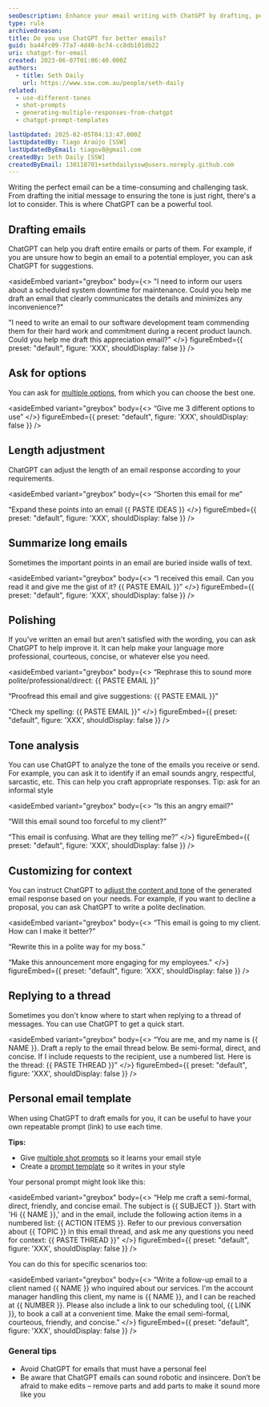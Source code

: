 ```yaml
---
seoDescription: Enhance your email writing with ChatGPT by drafting, personalizing, and refining messages for better communication.
type: rule
archivedreason:
title: Do you use ChatGPT for better emails?
guid: ba44fc09-77a7-4d40-bc74-cc8db101db22
uri: chatgpt-for-email
created: 2023-06-07T01:06:40.000Z
authors:
  - title: Seth Daily
    url: https://www.ssw.com.au/people/seth-daily
related:
  - use-different-tones
  - shot-prompts
  - generating-multiple-responses-from-chatgpt
  - chatgpt-prompt-templates

lastUpdated: 2025-02-05T04:13:47.000Z
lastUpdatedBy: Tiago Araújo [SSW]
lastUpdatedByEmail: tiagov8@gmail.com
createdBy: Seth Daily [SSW]
createdByEmail: 130118701+sethdailyssw@users.noreply.github.com
---
```


Writing the perfect email can be a time-consuming and challenging task. From drafting the initial message to ensuring the tone is just right, there's a lot to consider. This is where ChatGPT can be a powerful tool.
## Drafting emails

ChatGPT can help you draft entire emails or parts of them. For example, if you are unsure how to begin an email to a potential employer, you can ask ChatGPT for suggestions.

<asideEmbed
  variant="greybox"
  body={<>
    "I need to inform our users about a scheduled system downtime for maintenance. Could you help me draft an email that clearly communicates the details and minimizes any inconvenience?"

"I need to write an email to our software development team commending them for their hard work and commitment during a recent product launch. Could you help me draft this appreciation email?"
  </>}
  figureEmbed={{
    preset: "default",
    figure: 'XXX',
    shouldDisplay: false
  }}
/>

## Ask for options

You can ask for [multiple options](/generating-multiple-responses-from-chatgpt/), from which you can choose the best one.

<asideEmbed
  variant="greybox"
  body={<>
    “Give me 3 different options to use”
  </>}
  figureEmbed={{
    preset: "default",
    figure: 'XXX',
    shouldDisplay: false
  }}
/>

## Length adjustment

ChatGPT can adjust the length of an email response according to your requirements.

<asideEmbed
  variant="greybox"
  body={<>
    “Shorten this email for me”

“Expand these points into an email {{ PASTE IDEAS }}
  </>}
  figureEmbed={{
    preset: "default",
    figure: 'XXX',
    shouldDisplay: false
  }}
/>

## Summarize long emails

Sometimes the important points in an email are buried inside walls of text.

<asideEmbed
  variant="greybox"
  body={<>
    “I received this email. Can you read it and give me the gist of it? {{ PASTE EMAIL }}”
  </>}
  figureEmbed={{
    preset: "default",
    figure: 'XXX',
    shouldDisplay: false
  }}
/>

## Polishing

If you've written an email but aren't satisfied with the wording, you can ask ChatGPT to help improve it. It can help make your language more professional, courteous, concise, or whatever else you need.

<asideEmbed
  variant="greybox"
  body={<>
    “Rephrase this to sound more polite/professional/direct: {{ PASTE EMAIL }}”

“Proofread this email and give suggestions: {{ PASTE EMAIL }}”

“Check my spelling: {{ PASTE EMAIL }}”
  </>}
  figureEmbed={{
    preset: "default",
    figure: 'XXX',
    shouldDisplay: false
  }}
/>

## Tone analysis

You can use ChatGPT to analyze the tone of the emails you receive or send. For example, you can ask it to identify if an email sounds angry, respectful, sarcastic, etc. This can help you craft appropriate responses. Tip: ask for an informal style

<asideEmbed
  variant="greybox"
  body={<>
    “Is this an angry email?”

“Will this email sound too forceful to my client?”

“This email is confusing. What are they telling me?”
  </>}
  figureEmbed={{
    preset: "default",
    figure: 'XXX',
    shouldDisplay: false
  }}
/>

## Customizing for context

You can instruct ChatGPT to [adjust the content and tone](/use-different-tones/) of the generated email response based on your needs. For example, if you want to decline a proposal, you can ask ChatGPT to write a polite declination.

<asideEmbed
  variant="greybox"
  body={<>
    “This email is going to my client. How can I make it better?”

“Rewrite this in a polite way for my boss.”

“Make this announcement more engaging for my employees."
  </>}
  figureEmbed={{
    preset: "default",
    figure: 'XXX',
    shouldDisplay: false
  }}
/>

## Replying to a thread

Sometimes you don't know where to start when replying to a thread of messages. You can use ChatGPT to get a quick start.

<asideEmbed
  variant="greybox"
  body={<>
    “You are me, and my name is {{ NAME }}. Draft a reply to the email thread below. Be semi-formal, direct, and concise. If I include requests to the recipient, use a numbered list.
Here is the thread: {{ PASTE THREAD }}”
  </>}
  figureEmbed={{
    preset: "default",
    figure: 'XXX',
    shouldDisplay: false
  }}
/>

## Personal email template

When using ChatGPT to draft emails for you, it can be useful to have your own repeatable prompt (link) to use each time.

**Tips:**

* Give [multiple shot prompts](/shot-prompts/) so it learns your email style
* Create a [prompt template](/chatgpt-prompt-templates/) so it writes in your style

Your personal prompt might look like this:

<asideEmbed
  variant="greybox"
  body={<>
    “Help me craft a semi-formal, direct, friendly, and concise email. The subject is {{ SUBJECT }}. Start with 'Hi {{ NAME }},' and in the email, include the following action items in a numbered list: {{ ACTION ITEMS }}. Refer to our previous conversation about {{ TOPIC }} in this email thread, and ask me any questions you need for context: {{ PASTE THREAD }}”
  </>}
  figureEmbed={{
    preset: "default",
    figure: 'XXX',
    shouldDisplay: false
  }}
/>

You can do this for specific scenarios too:

<asideEmbed
  variant="greybox"
  body={<>
    “Write a follow-up email to a client named {{ NAME }} who inquired about our services. I'm the account manager handling this client, my name is {{ NAME }}, and I can be reached at {{ NUMBER }}. Please also include a link to our scheduling tool, {{ LINK }}, to book a call at a convenient time. Make the email semi-formal, courteous, friendly, and concise.”
  </>}
  figureEmbed={{
    preset: "default",
    figure: 'XXX',
    shouldDisplay: false
  }}
/>

### General tips

* Avoid ChatGPT for emails that must have a personal feel
* Be aware that ChatGPT emails can sound robotic and insincere. Don’t be afraid to make edits – remove parts and add parts to make it sound more like you
